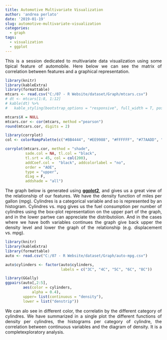 ```yaml
---
title: Automotive Multivariate Visualization
author: 'andrea perlato'
date: '2019-01-19'
slug: automotive-multivariate-visualization
categories:
  - graph
tags:
  - visualization
  - ggplot
---
```


<style>
body {
text-align: justify}
</style>

This is a session dedicated to multivariate data visualization using some tipical feature of automobile.
Here below we can see the matrix of correlation between features and a graphical representation.

```r
library(knitr)
library(kableExtra)
library(formattable)
mtcars <- read.csv("C:/07 - R Website/dataset/Graph/mtcars.csv")
# dt <- mtcars[1:8, 1:12]
# kable(dt) %>%
#   kable_styling(bootstrap_options = "responsive", full_width = T, position = "center")

mtcars$X = NULL
mtcars.cor <- cor(mtcars, method ="pearson")
round(mtcars.cor, digits = 2)

library(corrplot)
col <- colorRampPalette(c("#BB4444", "#EE9988", "#FFFFFF", "#77AADD", "#4477AA"))

corrplot(mtcars.cor, method = "shade", 
         sade.col = NA, tl.col = "black",
         tl.srt = 45, col = col(200),
         addCoef.col =  "black", addcolorlabel = "no",
         order = "AOE",
         type = "upper",
         diag = F,
         addshade = "all")

```

The graph below is generated using [**ggplot2**](https://ggplot2.tidyverse.org/), and gives us a great view of the relationship of our features.
We have the density function of miles per gallon (mpg). Cylindres is a categorical variable and so is represented by an histogram. Cylindres vs. mpg gives us the fuel consumption per number of cylindres using the box-plot representation on the upper part of the graph, and in the lower partwe can appreciate the distributoìion. And in the cases where we have both variables continues the graph give back upper the density level and lower the graph of the relationship (e.g. displacement vs. mpg).

```r
library(knitr)
library(kableExtra)
library(formattable)
auto <- read.csv("C:/07 - R Website/dataset/Graph/auto-mpg.csv")

auto$cylinders <- factor(auto$cylinders,
                         labels = c("3C", "4C", "5C", "6C", "8C"))

```

```r
library(GGally)
ggpairs(auto[,2:5],
        aes(color = cylinders, 
            alpha = 0.4),
        upper= list(continuous = "density"),
        lower = list("denstrip"))

```

We can alo see in different color, the correlatin by the different category of cylindres.
We have summarized in a single plot the different functions of density per cylindres, the histograms per category of cylindre, the correlation between continuous variables and the diagram of density. It is a completexploratory analysis.









